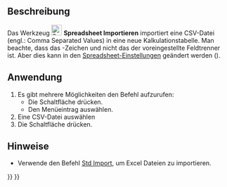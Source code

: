 <languages/>

{{Docnav/de
|[[Spreadsheet_CreateSheet/de|ErstelleArbeitsblatt]]
|[[Spreadsheet_Export/de|Exportieren]]
|[[Spreadsheet_Workbench/de|Spreadsheet]]
|IconL=Spreadsheet_CreateSheet.svg
|IconR=Spreadsheet_Export.svg
|IconC=Workbench_Spreadsheet.svg
}}

{{GuiCommand/de
|Name=Spreadsheet Import
|Name/de=Spreadsheet Importieren
|MenuLocation=Tabellenkalkulation → Kalkulationstabelle importieren
|Workbenches=[[Spreadsheet_Workbench/de|Spreadsheet]]
|Version=0.17
|SeeAlso=[[Spreadsheet_Export/de|Spreadsheet Exportieren]]
}}

<span id="Description"></span>
==Beschreibung==

Das Werkzeug [[File:Spreadsheet_Import.svg|24px]] '''Spreadsheet Importieren''' importiert eine CSV-Datei (engl.: Comma Separated Values) in eine neue Kalkulationstabelle. Man beachte, dass das {{Value|Tab}}-Zeichen und nicht das {{Value|Komma}} der voreingestellte Feldtrenner ist. Aber dies kann in den [[Spreadsheet_Preferences/de|Spreadsheet-Einstellungen]] geändert werden ({{Version/de|0.20}}).

<span id="Usage"></span>
==Anwendung==

# Es gibt mehrere Möglichkeiten den Befehl aufzurufen:
#* Die Schaltfläche {{Button|[[Image:Spreadsheet_Import.svg|16px]] [[Spreadsheet_Import/de|Kalkulationstabelle importieren]]}} drücken.
#* Den Menüeintrag {{MenuCommand|Kalkulationstabelle → [[Image:Spreadsheet_Import.svg|16px]] Kalkulationstabelle importieren}} auswählen.
# Eine CSV-Datei auswählen
# Die Schaltfläche {{Button|Öffnen}} drücken.

<span id="Notes"></span>
==Hinweise==

* Verwende den Befehl [[Std_Import/de|Std Import]], um Excel {{FileName|*.xlsx}} Dateien zu importieren.


{{Docnav/de
|[[Spreadsheet_CreateSheet/de|ErstelleArbeitsblatt]]
|[[Spreadsheet_Export/de|Exportieren]]
|[[Spreadsheet_Workbench/de|Spreadsheet]]
|IconL=Spreadsheet_CreateSheet.svg
|IconR=Spreadsheet_Export.svg
|IconC=Workbench_Spreadsheet.svg
}}

{{Spreadsheet_Tools_navi{{#translation:}}}}
{{Userdocnavi{{#translation:}}}}
